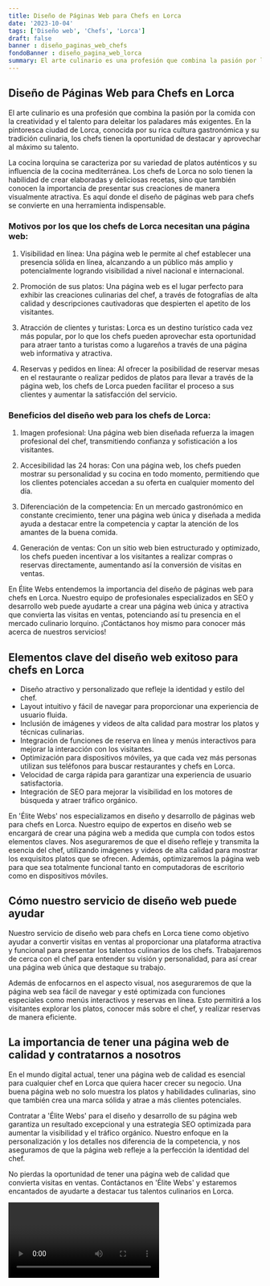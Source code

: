 ```yaml
---
title: Diseño de Páginas Web para Chefs en Lorca
date: '2023-10-04'
tags: ['Diseño web', 'Chefs', 'Lorca']
draft: false
banner : diseño_paginas_web_chefs
fondoBanner : diseño_pagina_web_lorca
summary: El arte culinario es una profesión que combina la pasión por la comida con la creatividad y el talento para deleitar los paladares más exigentes. En la pintoresca ciudad de Lorca, conocida por su rica cultura gastronómica y su tradición culinaria, los chefs tienen la oportunidad de destacar y aprovechar al máximo su talento. 
---
```


## Diseño de Páginas Web para Chefs en Lorca

El arte culinario es una profesión que combina la pasión por la comida con la creatividad y el talento para deleitar los paladares más exigentes. En la pintoresca ciudad de Lorca, conocida por su rica cultura gastronómica y su tradición culinaria, los chefs tienen la oportunidad de destacar y aprovechar al máximo su talento. 

La cocina lorquina se caracteriza por su variedad de platos auténticos y su influencia de la cocina mediterránea. Los chefs de Lorca no solo tienen la habilidad de crear elaboradas y deliciosas recetas, sino que también conocen la importancia de presentar sus creaciones de manera visualmente atractiva. Es aquí donde el diseño de páginas web para chefs se convierte en una herramienta indispensable.

### Motivos por los que los chefs de Lorca necesitan una página web:

1. Visibilidad en línea: Una página web le permite al chef establecer una presencia sólida en línea, alcanzando a un público más amplio y potencialmente logrando visibilidad a nivel nacional e internacional.

2. Promoción de sus platos: Una página web es el lugar perfecto para exhibir las creaciones culinarias del chef, a través de fotografías de alta calidad y descripciones cautivadoras que despierten el apetito de los visitantes.

3. Atracción de clientes y turistas: Lorca es un destino turístico cada vez más popular, por lo que los chefs pueden aprovechar esta oportunidad para atraer tanto a turistas como a lugareños a través de una página web informativa y atractiva.

4. Reservas y pedidos en línea: Al ofrecer la posibilidad de reservar mesas en el restaurante o realizar pedidos de platos para llevar a través de la página web, los chefs de Lorca pueden facilitar el proceso a sus clientes y aumentar la satisfacción del servicio.

### Beneficios del diseño web para los chefs de Lorca:

1. Imagen profesional: Una página web bien diseñada refuerza la imagen profesional del chef, transmitiendo confianza y sofisticación a los visitantes.

2. Accesibilidad las 24 horas: Con una página web, los chefs pueden mostrar su personalidad y su cocina en todo momento, permitiendo que los clientes potenciales accedan a su oferta en cualquier momento del día.

3. Diferenciación de la competencia: En un mercado gastronómico en constante crecimiento, tener una página web única y diseñada a medida ayuda a destacar entre la competencia y captar la atención de los amantes de la buena comida.

4. Generación de ventas: Con un sitio web bien estructurado y optimizado, los chefs pueden incentivar a los visitantes a realizar compras o reservas directamente, aumentando así la conversión de visitas en ventas.

En Élite Webs entendemos la importancia del diseño de páginas web para chefs en Lorca. Nuestro equipo de profesionales especializados en SEO y desarrollo web puede ayudarte a crear una página web única y atractiva que convierta las visitas en ventas, potenciando así tu presencia en el mercado culinario lorquino. ¡Contáctanos hoy mismo para conocer más acerca de nuestros servicios!

<GifSeo />

<Cta />

## Elementos clave del diseño web exitoso para chefs en Lorca

- Diseño atractivo y personalizado que refleje la identidad y estilo del chef.
- Layout intuitivo y fácil de navegar para proporcionar una experiencia de usuario fluida.
- Inclusión de imágenes y videos de alta calidad para mostrar los platos y técnicas culinarias.
- Integración de funciones de reserva en línea y menús interactivos para mejorar la interacción con los visitantes.
- Optimización para dispositivos móviles, ya que cada vez más personas utilizan sus teléfonos para buscar restaurantes y chefs en Lorca.
- Velocidad de carga rápida para garantizar una experiencia de usuario satisfactoria.
- Integración de SEO para mejorar la visibilidad en los motores de búsqueda y atraer tráfico orgánico.

En 'Élite Webs' nos especializamos en diseño y desarrollo de páginas web para chefs en Lorca. Nuestro equipo de expertos en diseño web se encargará de crear una página web a medida que cumpla con todos estos elementos claves. Nos aseguraremos de que el diseño refleje y transmita la esencia del chef, utilizando imágenes y videos de alta calidad para mostrar los exquisitos platos que se ofrecen. Además, optimizaremos la página web para que sea totalmente funcional tanto en computadoras de escritorio como en dispositivos móviles.

## Cómo nuestro servicio de diseño web puede ayudar

Nuestro servicio de diseño web para chefs en Lorca tiene como objetivo ayudar a convertir visitas en ventas al proporcionar una plataforma atractiva y funcional para presentar los talentos culinarios de los chefs. Trabajaremos de cerca con el chef para entender su visión y personalidad, para así crear una página web única que destaque su trabajo.

Además de enfocarnos en el aspecto visual, nos aseguraremos de que la página web sea fácil de navegar y esté optimizada con funciones especiales como menús interactivos y reservas en línea. Esto permitirá a los visitantes explorar los platos, conocer más sobre el chef, y realizar reservas de manera eficiente.

## La importancia de tener una página web de calidad y contratarnos a nosotros

En el mundo digital actual, tener una página web de calidad es esencial para cualquier chef en Lorca que quiera hacer crecer su negocio. Una buena página web no solo muestra los platos y habilidades culinarias, sino que también crea una marca sólida y atrae a más clientes potenciales.

Contratar a 'Élite Webs' para el diseño y desarrollo de su página web garantiza un resultado excepcional y una estrategia SEO optimizada para aumentar la visibilidad y el tráfico orgánico. Nuestro enfoque en la personalización y los detalles nos diferencia de la competencia, y nos aseguramos de que la página web refleje a la perfección la identidad del chef.

No pierdas la oportunidad de tener una página web de calidad que convierta visitas en ventas. Contáctanos en 'Élite Webs' y estaremos encantados de ayudarte a destacar tus talentos culinarios en Lorca.

<Video />

<CtaBot job='Chefs' city='Lorca'/>

<Gmaps query='Lorca+españa+maps' />